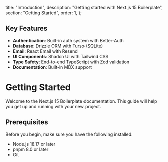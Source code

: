   title: "Introduction",
  description: "Getting started with Next.js 15 Boilerplate",
  section: "Getting Started",
  order: 1,
};

## Key Features

- **Authentication**: Built-in auth system with Better-Auth
- **Database**: Drizzle ORM with Turso (SQLite)
- **Email**: React Email with Resend
- **UI Components**: Shadcn UI with Tailwind CSS
- **Type Safety**: End-to-end TypeScript with Zod validation
- **Documentation**: Built-in MDX support

# Getting Started

Welcome to the Next.js 15 Boilerplate documentation. This guide will help you get up and running with your new project.

## Prerequisites

Before you begin, make sure you have the following installed:

- Node.js 18.17 or later
- pnpm 8.0 or later
- Git
